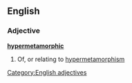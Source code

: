 ==English==
===Adjective===
'''[[hypermetamorphic]]'''
#Of, or relating to [[hypermetamorphism]]
[[Category:English adjectives]]